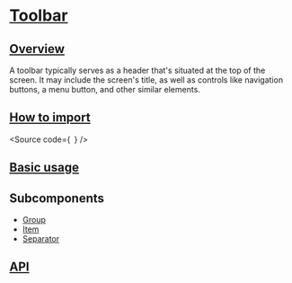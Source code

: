 

<Meta of={Stories} />

# [Toolbar](#toolbar)

## [Overview](#overview)

A toolbar typically serves as a header that's situated at the top of the screen. It may include the screen's title, as well as controls like navigation buttons, a menu button, and other similar elements.

## [How to import](#how-to-import)

<Source
  code={`
`}
/>

## [Basic usage](#basic-usage)

<Canvas of={Stories.Base} />

## Subcomponents

- [Group](?path=/docs/components-core-layout-toolbar-subcomponents--docs)
- [Item](?path=/docs/components-core-layout-toolbar-subcomponents--docs)
- [Separator](?path=/docs/components-core-layout-toolbar-subcomponents--docs)

## [API](#api)

<ArgTypes of={Stories} />
